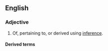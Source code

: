 ==English==

===Adjective===
{{en-adj}}

# Of, pertaining to, or derived using [[inference]].

====Derived terms====
{{der2|lang=en
|inferential statistics
|inferentially
|inferentialist
|inferentialism
|inferentiality
|noninferential}}